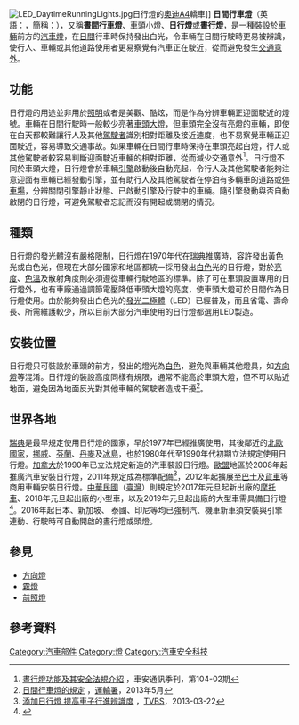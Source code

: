 [[File:LED_DaytimeRunningLights.jpg|thumb]]日行燈的[[奧迪A4|奧迪A4]]轎車]]
'''日間行車燈'''（英語：{{lang|en|'''Daytime running lamp'''}}，簡稱：{{lang|en|'''DRL'''}}），又稱'''晝間行車燈'''、車頭小燈、'''日行燈'''或'''晝行燈'''，是一種裝設於[[車輛|車輛]]前方的[[汽車燈|汽車燈]]，在[[日間|日間]]行車時保持發出白光，令車輛在日間行駛時更易被辨識，使行人、車輛或其他道路使用者更易察覺有汽車正在駛近，從而避免發生[[車禍|交通意外]]。

== 功能 ==
日行燈的用途並非用於[[照明|照明]]或者是美觀、酷炫，而是作為分辨車輛正迎面駛近的燈號。車輛在日間行駛時一般較少亮著[[頭燈|車頭大燈]]，但車頭完全沒有亮燈的車輛，即使在白天都較難讓行人及其他[[駕駛員|駕駛者]]識別相對距離及接近速度，也不易察覺車輛正迎面駛近，容易導致交通事故。如果車輛在日間行車時保持在車頭亮起白燈，行人或其他駕駛者較容易判斷迎面駛近車輛的相對距離，從而減少交通意外<ref name="car-safety-tw">[http://www.car-safety.org.tw/uploads/Rule/%E6%99%9D%E8%A1%8C%E7%87%88%E5%8A%9F%E8%83%BD%E5%8F%8A%E5%85%B6%E5%AE%89%E5%85%A8%E6%B3%95%E8%A6%8F%E4%BB%8B%E7%B4%B9.pdf 晝行燈功能及其安全法規介紹] {{Wayback|url=http://www.car-safety.org.tw/uploads/Rule/%E6%99%9D%E8%A1%8C%E7%87%88%E5%8A%9F%E8%83%BD%E5%8F%8A%E5%85%B6%E5%AE%89%E5%85%A8%E6%B3%95%E8%A6%8F%E4%BB%8B%E7%B4%B9.pdf |date=20170202060258 }}，車安通訊季刊，第104-02期</ref>。日行燈不同於車頭大燈，日行燈會於車輛[[引擎|引擎]]啟動後自動亮起，令行人及其他駕駛者能夠注意迎面有車輛已經發動引擎，並有助行人及其他駕駛者在停泊有多輛車的道路或[[停車場|停車場]]，分辨關閉引擎靜止狀態、已啟動引擎及行駛中的車輛。隨引擎發動與否自動啟閉的日行燈，可避免駕駛者忘記而沒有開起或關閉的情況。

== 種類 ==

日行燈的發光體沒有嚴格限制，日行燈在1970年代在[[瑞典|瑞典]]推廣時，容許發出黃色光或白色光，但現在大部分國家和地區都統一採用發出[[白色|白色]]光的日行燈，對於[[亮度|亮度]]、[[色溫|色溫]]及散射角度則必須遵從車輛行駛地區的標準。除了可在車頭設置專用的日行燈外，也有車廠通過調節電壓降低車頭大燈的亮度，使車頭大燈可於日間作為日行燈使用。由於能夠發出白色光的[[發光二極體|發光二極體]]（LED）已經普及，而且省電、壽命長、所需維護較少，所以目前大部分汽車使用的日行燈都選用LED製造。

== 安裝位置 ==
日行燈只可裝設於車頭的前方，發出的燈光為[[白色|白色]]，避免與車輛其他燈具，如[[方向燈|方向燈]]等混淆。日行燈的裝設高度同樣有規限，通常不能高於車頭大燈，但不可以貼近地面，避免因為地面反光對其他車輛的駕駛者造成干擾<ref name="td-govhk-1178">[http://www.td.gov.hk/filemanager/sc/content_1178/notice_drl.pdf 日間行車燈的規定] {{Wayback|url=http://www.td.gov.hk/filemanager/sc/content_1178/notice_drl.pdf |date=20170202071753 }}，[[運輸署|運輸署]]，2013年5月</ref>。

== 世界各地 ==
[[瑞典|瑞典]]是最早規定使用日行燈的國家，早於1977年已經推廣使用，其後鄰近的[[北歐國家|北歐國家]]，[[挪威|挪威]]、[[芬蘭|芬蘭]]、[[丹麥|丹麥]]及[[冰島|冰島]]，也於1980年代至1990年代初期立法規定使用日行燈。[[加拿大|加拿大]]於1990年已立法規定新造的汽車裝設日行燈。[[歐盟|歐盟]]地區於2008年起推廣汽車安裝日行燈，2011年規定成為標準配備<ref>[http://news.tvbs.com.tw/other/201537 添加日行燈 提高車子行進辨識度] {{Wayback|url=http://news.tvbs.com.tw/other/201537 |date=20191202114331 }}，[[TVBS|TVBS]]，2013-03-22</ref>，2012年起擴展至[[巴士|巴士]]及[[貨車|貨車]]等商用車輛安裝日行燈。[[中華民國|中華民國]]（[[臺灣|臺灣]]）則規定於2017年元旦起新出廠的[[摩托車|摩托車]]、2018年元旦起出廠的小型車，以及2019年元旦起出廠的大型車需具備日行燈<ref>{{Cite web |url=http://www.cna.com.tw/news/firstnews/201505180109-1.aspx |title=強制車輛晝行燈 106年起機車先行 |access-date=2017-04-22 |archive-date=2017-05-18 |archive-url=https://web.archive.org/web/20170518192744/http://www.cna.com.tw/news/firstnews/201505180109-1.aspx |dead-url=no }}</ref>。2016年起日本、新加坡、 泰國、印尼等均已強制汽、機車新車須安裝與引擎連動、行駛時可自動開啟的晝行燈或頭燈。

== 參見 ==
*[[方向燈|方向燈]]
*[[霧燈|霧燈]]
*[[前照燈|前照燈]]

== 參考資料 ==
{{reflist}}

{{零件與附件}}

[[Category:汽車部件|Category:汽車部件]]
[[Category:燈|Category:燈]]
[[Category:汽車安全科技|Category:汽車安全科技]]